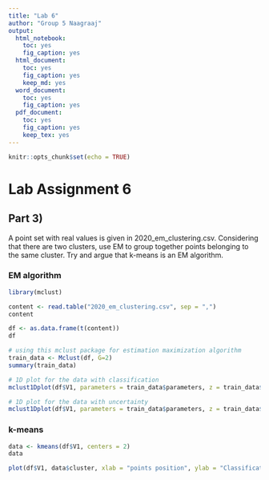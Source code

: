 ```yaml
---
title: "Lab 6"
author: "Group 5 Naagraaj"
output:
  html_notebook: 
    toc: yes
    fig_caption: yes
  html_document: 
    toc: yes
    fig_caption: yes
    keep_md: yes
  word_document: 
    toc: yes
    fig_caption: yes
  pdf_document: 
    toc: yes
    fig_caption: yes
    keep_tex: yes
---
```


```r
knitr::opts_chunk$set(echo = TRUE)
```

# Lab Assignment 6

## Part 3)
A point set with real values is given in 2020_em_clustering.csv. Considering that there are two clusters, use EM to group together points belonging to the same cluster. Try and argue that k-means is an EM algorithm.

### EM algorithm
```r
library(mclust)
```


```r
content <- read.table("2020_em_clustering.csv", sep = ",")
content
```


```r
df <- as.data.frame(t(content))
df
```

```r
# using this mclust package for estimation maximization algorithm
train_data <- Mclust(df, G=2)
summary(train_data)
```

```r
# 1D plot for the data with classification
mclust1Dplot(df$V1, parameters = train_data$parameters, z = train_data$z, what = "classification", xlab = "points position")
```
```r
# 1D plot for the data with uncertainty
mclust1Dplot(df$V1, parameters = train_data$parameters, z = train_data$z, what = "uncertainty", xlab = "points position")
```
### k-means

```r
data <- kmeans(df$V1, centers = 2)
data
```
```r
plot(df$V1, data$cluster, xlab = "points position", ylab = "Classification", col = ifelse(data$cluster>1.5, "red", "blue"), pch="|")
```

